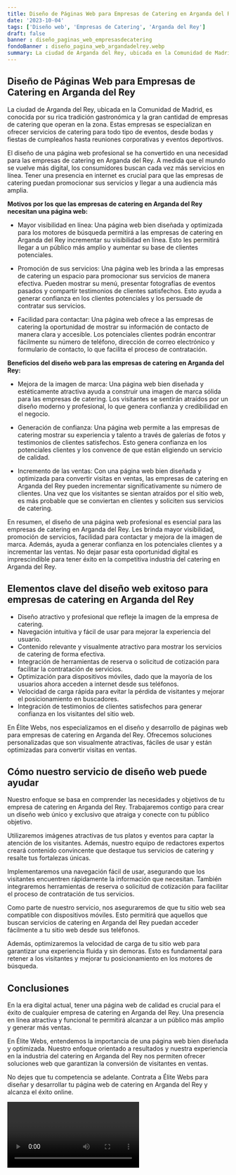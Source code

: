 ```yaml
---
title: Diseño de Páginas Web para Empresas de Catering en Arganda del Rey
date: '2023-10-04'
tags: ['Diseño web', 'Empresas de Catering', 'Arganda del Rey']
draft: false
banner : diseño_paginas_web_empresasdecatering
fondoBanner : diseño_pagina_web_argandadelrey.webp
summary: La ciudad de Arganda del Rey, ubicada en la Comunidad de Madrid, es conocida por su rica tradición gastronómica y la gran cantidad de empresas de catering que operan en la zona. Estas empresas se especializan en ofrecer servicios de catering para todo tipo de eventos, desde bodas y fiestas de cumpleaños hasta reuniones corporativas y eventos deportivos.
---
```


## Diseño de Páginas Web para Empresas de Catering en Arganda del Rey

La ciudad de Arganda del Rey, ubicada en la Comunidad de Madrid, es conocida por su rica tradición gastronómica y la gran cantidad de empresas de catering que operan en la zona. Estas empresas se especializan en ofrecer servicios de catering para todo tipo de eventos, desde bodas y fiestas de cumpleaños hasta reuniones corporativas y eventos deportivos.

El diseño de una página web profesional se ha convertido en una necesidad para las empresas de catering en Arganda del Rey. A medida que el mundo se vuelve más digital, los consumidores buscan cada vez más servicios en línea. Tener una presencia en internet es crucial para que las empresas de catering puedan promocionar sus servicios y llegar a una audiencia más amplia.

**Motivos por los que las empresas de catering en Arganda del Rey necesitan una página web:**

- Mayor visibilidad en línea: Una página web bien diseñada y optimizada para los motores de búsqueda permitirá a las empresas de catering en Arganda del Rey incrementar su visibilidad en línea. Esto les permitirá llegar a un público más amplio y aumentar su base de clientes potenciales.

- Promoción de sus servicios: Una página web les brinda a las empresas de catering un espacio para promocionar sus servicios de manera efectiva. Pueden mostrar su menú, presentar fotografías de eventos pasados y compartir testimonios de clientes satisfechos. Esto ayuda a generar confianza en los clientes potenciales y los persuade de contratar sus servicios.

- Facilidad para contactar: Una página web ofrece a las empresas de catering la oportunidad de mostrar su información de contacto de manera clara y accesible. Los potenciales clientes podrán encontrar fácilmente su número de teléfono, dirección de correo electrónico y formulario de contacto, lo que facilita el proceso de contratación.

**Beneficios del diseño web para las empresas de catering en Arganda del Rey:**

- Mejora de la imagen de marca: Una página web bien diseñada y estéticamente atractiva ayuda a construir una imagen de marca sólida para las empresas de catering. Los visitantes se sentirán atraídos por un diseño moderno y profesional, lo que genera confianza y credibilidad en el negocio.

- Generación de confianza: Una página web permite a las empresas de catering mostrar su experiencia y talento a través de galerías de fotos y testimonios de clientes satisfechos. Esto genera confianza en los potenciales clientes y los convence de que están eligiendo un servicio de calidad.

- Incremento de las ventas: Con una página web bien diseñada y optimizada para convertir visitas en ventas, las empresas de catering en Arganda del Rey pueden incrementar significativamente su número de clientes. Una vez que los visitantes se sientan atraídos por el sitio web, es más probable que se conviertan en clientes y soliciten sus servicios de catering.

En resumen, el diseño de una página web profesional es esencial para las empresas de catering en Arganda del Rey. Les brinda mayor visibilidad, promoción de servicios, facilidad para contactar y mejora de la imagen de marca. Además, ayuda a generar confianza en los potenciales clientes y a incrementar las ventas. No dejar pasar esta oportunidad digital es imprescindible para tener éxito en la competitiva industria del catering en Arganda del Rey.

<GifSeo />

<Cta />

## Elementos clave del diseño web exitoso para empresas de catering en Arganda del Rey

- Diseño atractivo y profesional que refleje la imagen de la empresa de catering.
- Navegación intuitiva y fácil de usar para mejorar la experiencia del usuario.
- Contenido relevante y visualmente atractivo para mostrar los servicios de catering de forma efectiva.
- Integración de herramientas de reserva o solicitud de cotización para facilitar la contratación de servicios.
- Optimización para dispositivos móviles, dado que la mayoría de los usuarios ahora acceden a internet desde sus teléfonos.
- Velocidad de carga rápida para evitar la pérdida de visitantes y mejorar el posicionamiento en buscadores.
- Integración de testimonios de clientes satisfechos para generar confianza en los visitantes del sitio web.

En Élite Webs, nos especializamos en el diseño y desarrollo de páginas web para empresas de catering en Arganda del Rey. Ofrecemos soluciones personalizadas que son visualmente atractivas, fáciles de usar y están optimizadas para convertir visitas en ventas.

## Cómo nuestro servicio de diseño web puede ayudar

Nuestro enfoque se basa en comprender las necesidades y objetivos de tu empresa de catering en Arganda del Rey. Trabajaremos contigo para crear un diseño web único y exclusivo que atraiga y conecte con tu público objetivo.

Utilizaremos imágenes atractivas de tus platos y eventos para captar la atención de los visitantes. Además, nuestro equipo de redactores expertos creará contenido convincente que destaque tus servicios de catering y resalte tus fortalezas únicas.

Implementaremos una navegación fácil de usar, asegurando que los visitantes encuentren rápidamente la información que necesitan. También integraremos herramientas de reserva o solicitud de cotización para facilitar el proceso de contratación de tus servicios.

Como parte de nuestro servicio, nos aseguraremos de que tu sitio web sea compatible con dispositivos móviles. Esto permitirá que aquellos que buscan servicios de catering en Arganda del Rey puedan acceder fácilmente a tu sitio web desde sus teléfonos.

Además, optimizaremos la velocidad de carga de tu sitio web para garantizar una experiencia fluida y sin demoras. Esto es fundamental para retener a los visitantes y mejorar tu posicionamiento en los motores de búsqueda.

## Conclusiones

En la era digital actual, tener una página web de calidad es crucial para el éxito de cualquier empresa de catering en Arganda del Rey. Una presencia en línea atractiva y funcional te permitirá alcanzar a un público más amplio y generar más ventas.

En Élite Webs, entendemos la importancia de una página web bien diseñada y optimizada. Nuestro enfoque orientado a resultados y nuestra experiencia en la industria del catering en Arganda del Rey nos permiten ofrecer soluciones web que garantizan la conversión de visitantes en ventas.

No dejes que tu competencia se adelante. Contrata a Élite Webs para diseñar y desarrollar tu página web de catering en Arganda del Rey y alcanza el éxito online.

<Video />

<CtaBot job='Empresas de Catering' city='Arganda del Rey'/>

<Gmaps query='Arganda del Rey+españa+maps' />
